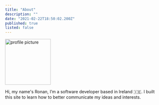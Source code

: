 ```yaml
---
title: "About"
description: ""
date: "2021-02-22T18:50:02.200Z"
published: true
listed: false
---
```


<Image src="/assets/about/me.jpg" alt="profile picture" width="150" height="150" />

Hi, my name's Ronan, I’m a software developer based in Ireland 🇮🇪. I built this site to learn how to better communicate my ideas and interests.
